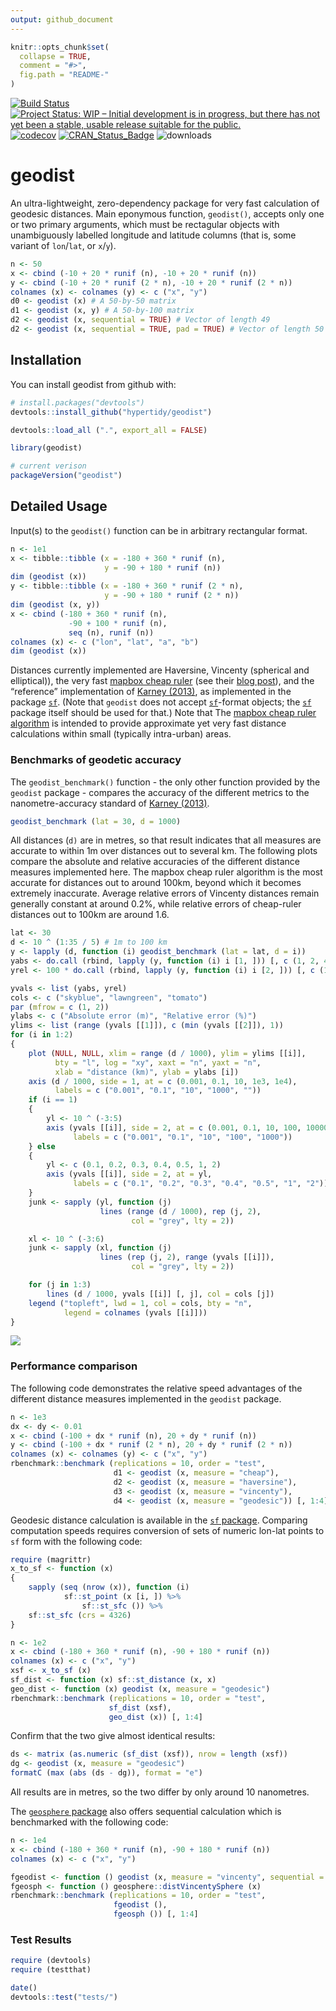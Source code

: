 ```yaml
---
output: github_document
---
```


<!-- README.md is generated from README.Rmd. Please edit that file -->

```r
knitr::opts_chunk$set(
  collapse = TRUE,
  comment = "#>",
  fig.path = "README-"
)
```

[![Build Status](https://travis-ci.org/hypertidy/geodist.svg)](https://travis-ci.org/hypertidy/geodist) 
[![Project Status: WIP – Initial development is in progress, but there has not yet been a stable, usable release suitable for the public.](http://www.repostatus.org/badges/latest/wip.svg)](http://www.repostatus.org/#wip)
[![codecov](https://codecov.io/gh/hypertidy/geodist/branch/master/graph/badge.svg)](https://codecov.io/gh/hypertidy/geodist)
[![CRAN_Status_Badge](http://www.r-pkg.org/badges/version/geodist)](http://cran.r-project.org/web/packages/geodist) 
![downloads](http://cranlogs.r-pkg.org/badges/grand-total/geodist)

# geodist

An ultra-lightweight, zero-dependency package for very fast calculation of
geodesic distances. Main eponymous function, `geodist()`, accepts only one or
two primary arguments, which must be rectagular objects with unambiguously
labelled longitude and latitude columns (that is, some variant of `lon`/`lat`,
or `x`/`y`).
```r
n <- 50
x <- cbind (-10 + 20 * runif (n), -10 + 20 * runif (n))
y <- cbind (-10 + 20 * runif (2 * n), -10 + 20 * runif (2 * n))
colnames (x) <- colnames (y) <- c ("x", "y")
d0 <- geodist (x) # A 50-by-50 matrix
d1 <- geodist (x, y) # A 50-by-100 matrix
d2 <- geodist (x, sequential = TRUE) # Vector of length 49
d2 <- geodist (x, sequential = TRUE, pad = TRUE) # Vector of length 50
```

## Installation

You can install geodist from github with:

```r
# install.packages("devtools")
devtools::install_github("hypertidy/geodist")
```
```r
devtools::load_all (".", export_all = FALSE)
```
```r
library(geodist)
```
```r
# current verison
packageVersion("geodist")
```


## Detailed Usage

Input(s) to the `geodist()` function can be in arbitrary rectangular format.

```r
n <- 1e1
x <- tibble::tibble (x = -180 + 360 * runif (n),
                     y = -90 + 180 * runif (n))
dim (geodist (x))
y <- tibble::tibble (x = -180 + 360 * runif (2 * n),
                     y = -90 + 180 * runif (2 * n))
dim (geodist (x, y))
x <- cbind (-180 + 360 * runif (n),
             -90 + 100 * runif (n),
             seq (n), runif (n))
colnames (x) <- c ("lon", "lat", "a", "b")
dim (geodist (x))
```
Distances currently implemented are Haversine, Vincenty (spherical and
elliptical)), the very fast [mapbox cheap
ruler](https://github.com/mapbox/cheap-ruler-cpp/blob/master/include/mapbox/cheap_ruler.hpp)
(see their [blog
post](https://blog.mapbox.com/fast-geodesic-approximations-with-cheap-ruler-106f229ad016)),
and the "reference" implementation of [Karney
(2013)](https://link.springer.com/content/pdf/10.1007/s00190-012-0578-z.pdf), as
implemented in the package [`sf`](https://cran.r-project.org/package=sf). (Note
that `geodist` does not accept
[`sf`](https://cran.r-project.org/package=sf)-format objects; the
[`sf`](https://cran.r-project.org/package=sf) package itself should be used for
that.) Note that The [mapbox cheap ruler
algorithm](https://github.com/mapbox/cheap-ruler-cpp) is intended to provide
approximate yet very fast distance calculations within small (typically
intra-urban) areas.


### Benchmarks of geodetic accuracy

The `geodist_benchmark()` function - the only other function provided by the
`geodist` package - compares the accuracy of the different metrics to the
nanometre-accuracy standard of [Karney
(2013)](https://link.springer.com/content/pdf/10.1007/s00190-012-0578-z.pdf).
```r
geodist_benchmark (lat = 30, d = 1000)
```
All distances (`d)` are in metres, so that result indicates that all measures
are accurate to within 1m over distances out to several km. The following plots
compare the absolute and relative accuracies of the different distance measures
implemented here.  The mapbox cheap ruler algorithm is the most accurate for
distances out to around 100km, beyond which it becomes extremely inaccurate.
Average relative errors of Vincenty distances remain generally constant at
around 0.2%, while relative errors of cheap-ruler distances out to 100km are
around 1.6.


```r
lat <- 30
d <- 10 ^ (1:35 / 5) # 1m to 100 km
y <- lapply (d, function (i) geodist_benchmark (lat = lat, d = i))
yabs <- do.call (rbind, lapply (y, function (i) i [1, ])) [, c (1, 2, 4)]
yrel <- 100 * do.call (rbind, lapply (y, function (i) i [2, ])) [, c (1, 2, 4)]

yvals <- list (yabs, yrel)
cols <- c ("skyblue", "lawngreen", "tomato")
par (mfrow = c (1, 2))
ylabs <- c ("Absolute error (m)", "Relative error (%)")
ylims <- list (range (yvals [[1]]), c (min (yvals [[2]]), 1))
for (i in 1:2)
{
    plot (NULL, NULL, xlim = range (d / 1000), ylim = ylims [[i]],
          bty = "l", log = "xy", xaxt = "n", yaxt = "n",
          xlab = "distance (km)", ylab = ylabs [i])
    axis (d / 1000, side = 1, at = c (0.001, 0.1, 10, 1e3, 1e4),
          labels = c ("0.001", "0.1", "10", "1000", ""))
    if (i == 1)
    {
        yl <- 10 ^ (-3:5)
        axis (yvals [[i]], side = 2, at = c (0.001, 0.1, 10, 100, 10000),
              labels = c ("0.001", "0.1", "10", "100", "1000"))
    } else
    {
        yl <- c (0.1, 0.2, 0.3, 0.4, 0.5, 1, 2)
        axis (yvals [[i]], side = 2, at = yl, 
              labels = c ("0.1", "0.2", "0.3", "0.4", "0.5", "1", "2"))
    }
    junk <- sapply (yl, function (j)
                    lines (range (d / 1000), rep (j, 2),
                           col = "grey", lty = 2))

    xl <- 10 ^ (-3:6)
    junk <- sapply (xl, function (j)
                    lines (rep (j, 2), range (yvals [[i]]),
                           col = "grey", lty = 2))

    for (j in 1:3)
        lines (d / 1000, yvals [[i]] [, j], col = cols [j])
    legend ("topleft", lwd = 1, col = cols, bty = "n",
            legend = colnames (yvals [[i]]))
}
```
![](fig/README-plot-1.png)


### Performance comparison

The following code demonstrates the relative speed advantages of the different
distance measures implemented in the `geodist` package.
```r
n <- 1e3
dx <- dy <- 0.01
x <- cbind (-100 + dx * runif (n), 20 + dy * runif (n))
y <- cbind (-100 + dx * runif (2 * n), 20 + dy * runif (2 * n))
colnames (x) <- colnames (y) <- c ("x", "y")
rbenchmark::benchmark (replications = 10, order = "test",
                       d1 <- geodist (x, measure = "cheap"),
                       d2 <- geodist (x, measure = "haversine"),
                       d3 <- geodist (x, measure = "vincenty"),
                       d4 <- geodist (x, measure = "geodesic")) [, 1:4]
```

Geodesic distance calculation is available in the [`sf`
package](https://cran.r-project.org/package=sf). Comparing computation speeds
requires conversion of sets of numeric lon-lat points to `sf` form with the
following code:
```r
require (magrittr)
x_to_sf <- function (x)
{
    sapply (seq (nrow (x)), function (i)
            sf::st_point (x [i, ]) %>%
                sf::st_sfc ()) %>%
    sf::st_sfc (crs = 4326)
}
```

```r
n <- 1e2
x <- cbind (-180 + 360 * runif (n), -90 + 180 * runif (n))
colnames (x) <- c ("x", "y")
xsf <- x_to_sf (x)
sf_dist <- function (x) sf::st_distance (x, x)
geo_dist <- function (x) geodist (x, measure = "geodesic")
rbenchmark::benchmark (replications = 10, order = "test",
                      sf_dist (xsf),
                      geo_dist (x)) [, 1:4]
```
Confirm that the two give almost identical results:
```r
ds <- matrix (as.numeric (sf_dist (xsf)), nrow = length (xsf))
dg <- geodist (x, measure = "geodesic")
formatC (max (abs (ds - dg)), format = "e")
```
All results are in metres, so the two differ by only around 10 nanometres.

The [`geosphere` package](https://cran.r-project.org/package=geosphere) also
offers sequential calculation which is benchmarked with the following code:
```r
n <- 1e4
x <- cbind (-180 + 360 * runif (n), -90 + 180 * runif (n))
colnames (x) <- c ("x", "y")
```
```r
fgeodist <- function () geodist (x, measure = "vincenty", sequential = TRUE)
fgeosph <- function () geosphere::distVincentySphere (x)
rbenchmark::benchmark (replications = 10, order = "test",
                       fgeodist (),
                       fgeosph ()) [, 1:4]
```



### Test Results

```r
require (devtools)
require (testthat)
```

```r
date()
devtools::test("tests/")
```
